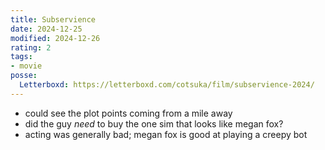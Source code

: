 ```yaml
---
title: Subservience
date: 2024-12-25
modified: 2024-12-26
rating: 2
tags:
- movie
posse:
  Letterboxd: https://letterboxd.com/cotsuka/film/subservience-2024/
---
```


- could see the plot points coming from a mile away
- did the guy *need* to buy the one sim that looks like megan fox?
- acting was generally bad; megan fox is good at playing a creepy bot
